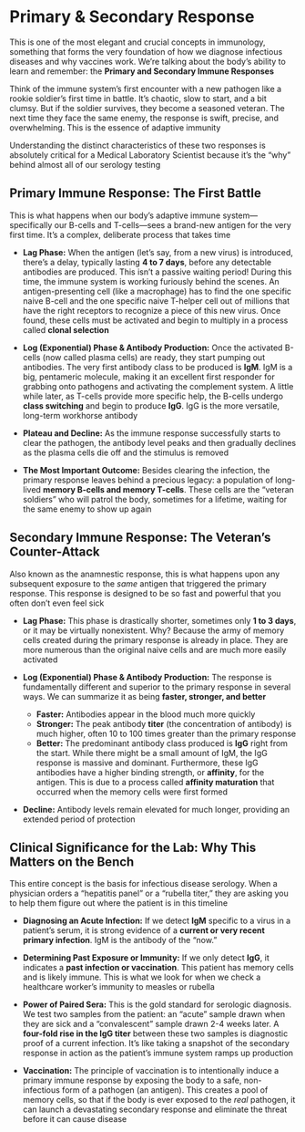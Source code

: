 # Primary & Secondary Response {-}

This is one of the most elegant and crucial concepts in immunology, something that forms the very foundation of how we diagnose infectious diseases and why vaccines work. We're talking about the body's ability to learn and remember: the **Primary and Secondary Immune Responses**

Think of the immune system's first encounter with a new pathogen like a rookie soldier's first time in battle. It's chaotic, slow to start, and a bit clumsy. But if the soldier survives, they become a seasoned veteran. The next time they face the same enemy, the response is swift, precise, and overwhelming. This is the essence of adaptive immunity

Understanding the distinct characteristics of these two responses is absolutely critical for a Medical Laboratory Scientist because it's the "why" behind almost all of our serology testing


## **Primary Immune Response: The First Battle** {-}

This is what happens when our body's adaptive immune system—specifically our B-cells and T-cells—sees a brand-new antigen for the very first time. It's a complex, deliberate process that takes time

*   **Lag Phase:** When the antigen (let's say, from a new virus) is introduced, there's a delay, typically lasting **4 to 7 days**, before any detectable antibodies are produced. This isn't a passive waiting period! During this time, the immune system is working furiously behind the scenes. An antigen-presenting cell (like a macrophage) has to find the one specific naive B-cell and the one specific naive T-helper cell out of millions that have the right receptors to recognize a piece of this new virus. Once found, these cells must be activated and begin to multiply in a process called **clonal selection**

*   **Log (Exponential) Phase & Antibody Production:** Once the activated B-cells (now called plasma cells) are ready, they start pumping out antibodies. The very first antibody class to be produced is **IgM**. IgM is a big, pentameric molecule, making it an excellent first responder for grabbing onto pathogens and activating the complement system. A little while later, as T-cells provide more specific help, the B-cells undergo **class switching** and begin to produce **IgG**. IgG is the more versatile, long-term workhorse antibody

*   **Plateau and Decline:** As the immune response successfully starts to clear the pathogen, the antibody level peaks and then gradually declines as the plasma cells die off and the stimulus is removed

*   **The Most Important Outcome:** Besides clearing the infection, the primary response leaves behind a precious legacy: a population of long-lived **memory B-cells and memory T-cells**. These cells are the "veteran soldiers" who will patrol the body, sometimes for a lifetime, waiting for the same enemy to show up again

## **Secondary Immune Response: The Veteran's Counter-Attack** {-}

Also known as the anamnestic response, this is what happens upon any subsequent exposure to the *same* antigen that triggered the primary response. This response is designed to be so fast and powerful that you often don't even feel sick

*   **Lag Phase:** This phase is drastically shorter, sometimes only **1 to 3 days**, or it may be virtually nonexistent. Why? Because the army of memory cells created during the primary response is already in place. They are more numerous than the original naive cells and are much more easily activated

*   **Log (Exponential) Phase & Antibody Production:** The response is fundamentally different and superior to the primary response in several ways. We can summarize it as being **faster, stronger, and better**
    *   **Faster:** Antibodies appear in the blood much more quickly
    *   **Stronger:** The peak antibody **titer** (the concentration of antibody) is much higher, often 10 to 100 times greater than the primary response
    *   **Better:** The predominant antibody class produced is **IgG** right from the start. While there might be a small amount of IgM, the IgG response is massive and dominant. Furthermore, these IgG antibodies have a higher binding strength, or **affinity**, for the antigen. This is due to a process called **affinity maturation** that occurred when the memory cells were first formed

*   **Decline:** Antibody levels remain elevated for much longer, providing an extended period of protection

## **Clinical Significance for the Lab: Why This Matters on the Bench** {-}

This entire concept is the basis for infectious disease serology. When a physician orders a "hepatitis panel" or a "rubella titer," they are asking you to help them figure out where the patient is in this timeline

*   **Diagnosing an Acute Infection:** If we detect **IgM** specific to a virus in a patient's serum, it is strong evidence of a **current or very recent primary infection**. IgM is the antibody of the "now."

*   **Determining Past Exposure or Immunity:** If we only detect **IgG**, it indicates a **past infection or vaccination**. This patient has memory cells and is likely immune. This is what we look for when we check a healthcare worker's immunity to measles or rubella

*   **Power of Paired Sera:** This is the gold standard for serologic diagnosis. We test two samples from the patient: an "acute" sample drawn when they are sick and a "convalescent" sample drawn 2-4 weeks later. A **four-fold rise in the IgG titer** between these two samples is diagnostic proof of a current infection. It's like taking a snapshot of the secondary response in action as the patient's immune system ramps up production

*   **Vaccination:** The principle of vaccination is to intentionally induce a primary immune response by exposing the body to a safe, non-infectious form of a pathogen (an antigen). This creates a pool of memory cells, so that if the body is ever exposed to the *real* pathogen, it can launch a devastating secondary response and eliminate the threat before it can cause disease
